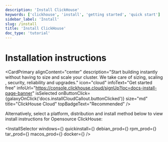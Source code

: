 ```yaml
---
description: 'Install ClickHouse'
keywords: ['clickhouse', 'install', 'getting started', 'quick start']
sidebar_label: 'Install'
slug: /install
title: 'Install ClickHouse'
doc_type: 'tutorial'
---
```



# Installation instructions

<CardPrimary
    alignContent="center"
    description="Start building instantly without having to size and scale your cluster. We take care of sizing, scaling
    , security, reliability and upgrades."
    icon="cloud"
    infoText="Get started free"
    infoUrl="https://console.clickhouse.cloud/signUp?loc=docs-install-page-banner"
    isSelected
    onButtonClick={galaxyOnClick('docs.installCloudCallout.buttonClicked')}
    size="md"
    title="ClickHouse Cloud"
    topBadgeText="Recommended"
/>
<br/>

Alternatively, select a platform, distribution and install method below to view install
instructions for Opensource ClickHouse:

<InstallSelector
    windows={<Windows/>}
    quickinstall={<QuickInstall/>}
    debian_prod={<DebianProd/>}
    rpm_prod={<RPMProd/>}
    tar_prod={<TarProd/>}
    macos_prod={<MacOSProd/>}
    docker={<Docker/>}
/>

